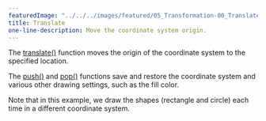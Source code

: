 ---
featuredImage: "../../../images/featured/05_Transformation-00_Translate-thumbnail.png"
title: Translate
one-line-description: Move the coordinate system origin.
---

The
<a href="https://p5js.org/reference/#/p5/translate">translate()</a>
function moves the origin of the coordinate system to the specified
location.

The
<a href="https://p5js.org/reference/#/p5/push">push()</a>
and
<a href="https://p5js.org/reference/#/p5/pop">pop()</a>
functions save and restore the coordinate system and various
other drawing settings, such as the fill color.

Note that in this example, we draw the shapes (rectangle and
circle) each time in a different coordinate system.